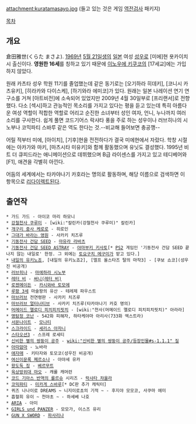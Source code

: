 attachment:kuratamasayo.jpg
(들고 있는 것은 게임 [[역전검사]] 패키지)

[[목차]]

== 개요 ==
倉田雅世(くらた まさよ). [[1969년]] [[5월 21일]]생의 [[일본]] 여성 [[성우]]로 [미에]현 욧카이치시 출신이다. '''영원한 16세'''를 칭하고 있기 때문에 [[이노우에 키쿠코]]의 [17세교]에는 가입하지 않았다.

원래 카츠타 성우 학원 11기를 졸업했는데 같은 동기로는 [오기하라 히데키], [코니시 카츠유키], [히라카와 다이스케], [하기와라 에미코]가 있다. 원래는 일본 나레이션 연기 연구소를 거쳐 [아트비전]에 소속되어 있었지만 2009년 4월 30일부로 [프리랜서]로 전향했다. 다소 [섹시]하고 관능적인 목소리를 가지고 있다는 평을 듣고 있는데 특히 아름다운 여성 역할이 적합한 역할로 어리고 순진한 소녀부터 성인 여자, 언니, 누나까지 여러 소리를 구사한다. 쉽게 풀면 코드기어스 락샤타 풍을 주로 하는 성우이나 러브히나의 시노부나 코믹파티 스바루 같은 역도 한다는 것.--비교해 들어보면 충공깽--

어릴 적부터 미에, [아이치], [기후]현을 전전하다가 결국 미에현에서 자랐다. 학창 시절에는 아카가와 마키, [마츠시타 미유키]와 함께 활동했으며 유닛도 결성했다. 1995년 비트 더 큐피드라는 애니메이션으로 데뷔했으며 B급 라이센스를 가지고 있고 테디베어와 [F1], 애견을 각별히 아낀다.

어둠의 세계에서는 타카야나기 카호라는 명의로 활동하며, 해당 이름으로 검색하면 이 항목으로 [[리다이렉트]]된다.

== 출연작 ==
 * 가드 가드 - 아이코 마리 하모니
 * [[강철천사 쿠루미]] - [wiki:"칼린카(강철천사 쿠루미)" 칼린카]
 * [[개구리 중사 케로로]] - 히로인
 * [[그대가 바라는 영원]] - 사카키 치즈루
 * [[기동전사 건담 SEED]] - [[마유라 라바츠]]
 * [[기동전사 건담 SEED ASTRAY]] - [[야마부키 키사토]][* [[PS2]] 게임인 '기동전사 건담 SEED 끝나지 않는 내일로' 한정. 그 외에는 [[토요구치 메구미]]가 맡고 있다.]
 * [[내일의 유키노죠]], [내일의 유키노죠2], [엘프 올스타즈 탈의 마작3] - [쿠보 쇼코](성우진 비공개)
 * [[러브히나]] - [[마에하라 시노부]]
 * [[레터 비]] - [[써니(레터 비)]]
 * [[로젠메이든]] - [[카시와바 토모에]]
 * [[루팡 3세]] 마술왕의 유산 - 테레제 파우스트
 * [[마브러브]] 전연령판 - 사카키 치즈루
 * [[마브러브 얼터너티브]] - 사카키 치즈루(타카야나기 카호 명의)
 * [[머메이드 멜로디 피치피치핏치]] - [wiki:"천사(머메이드 멜로디 피치피치핏치)" 아라라]
 * [[명탐정 코난]] - 542화 피해자, 하타케야마 아리사(733화 엑스트라)
 * [[서몬나이트]] - [[모나티]]
 * [[스크라이드]] - [[세리스 아자니]]
 * [[스타오션3]] - 스프레 로세티
 * [[신비한 별의 쌍둥이 공주]] - [[wiki:"신비한 별의 쌍둥이 공주/등장인물#s-1.1.1" 질]]
 * [[아따맘마]] - 노바라
 * [[애자매]] - 키타자와 토모코(성우진 비공개)
 * [[여신이문록 페르소나]] - 아야세 유카
 * [[왕도둑 징]] - [[베르무트]]
 * [[육상방위대 마오]] - 캐롤 캐머런
 * [[코드 기아스 반역의 를르슈]] 시리즈 - [[락샤타 챠울라]]
 * [[코믹파티]] - [[미카게 스바루]][* DC판 추가 캐릭터]
 * 퀴즈 나나이로 DREAMS ~ 니지이로쵸의 기적 ~ - 후지야 모모코, 사쿠마 에미
 * 흡혈희 유이 ~ 천야초 ~ - 하세베 나호
 * [[ARIA]] - 아미
 * [[GIRLS und PANZER]] - 모모가, 이스즈 유리
 * [[GUN X SWORD]] - [[파사리나]]
